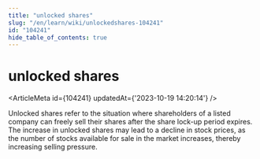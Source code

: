 ```yaml
---
title: "unlocked shares"
slug: "/en/learn/wiki/unlockedshares-104241"
id: "104241"
hide_table_of_contents: true
---
```



<Breadcrumbs current="unlocked shares" />

# unlocked shares

<ArticleMeta id={104241} updatedAt={'2023-10-19 14:20:14'} />
<div className='border-solid border-b border-t-0 my-4 border-[var(--ifm-color-gray-300)]' />

Unlocked shares refer to the situation where shareholders of a listed company can freely sell their shares after the share lock-up period expires. The increase in unlocked shares may lead to a decline in stock prices, as the number of stocks available for sale in the market increases, thereby increasing selling pressure.
